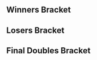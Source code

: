 {{DISPLAYTITLE: Arcamelee #2: Doubles Bracket}}
{{tabs static
|name1=Overview
|link1=Arcamelee/2
|name2=Singles Bracket
|link2=Arcamelee/2/Singles Bracket
|name3=Doubles Bracket
|link3=Arcamelee/2/Doubles Bracket
|This=3
}}
==Winners Bracket==
{{64DEDoublesWBracketA
<!-- ROUND 1 -->
|r1m1t1p1=Amsah |r1m1t1p1flag=nl
|r1m1t1p2=The Moon |r1m1t1p2flag=us |r1m1t1score={{win}}
|r1m1t2p1=Bye |r1m1t2p1flag=
|r1m1t2p2=Bye |r1m1t2p2flag= |r1m1t2score=
|r1m1win=1

|r1m2t1p1=Karhu |r1m2t1p1flag=gb
|r1m2t1p2=PatSheezy |r1m2t1p2flag=gb |r1m2t1score=2
|r1m2t2p1=Spartan Plume |r1m2t2p1flag=fr
|r1m2t2p2=Zombaw |r1m2t2p2flag=fr |r1m2t2score=1
|r1m2win=1

|r1m3t1p1=Nedved |r1m3t1p1flag=fr
|r1m3t1p2=Baron Brody |r1m3t1p2flag=at |r1m3t1score={{win}}
|r1m3t2p1=Bye |r1m3t2p1flag=
|r1m3t2p2=Bye |r1m3t2p2flag= |r1m3t2score=
|r1m3win=1

|r1m4t1p1=Jerem |r1m4t1p1flag=fr
|r1m4t1p2=Erwan |r1m4t1p2flag=fr |r1m4t1score={{win}}
|r1m4t2p1=Bye |r1m4t2p1flag=
|r1m4t2p2=Bye |r1m4t2p2flag= |r1m4t2score=
|r1m4win=1

|r1m5t1p1=JiM |r1m5t1p1flag=fr
|r1m5t1p2=MetalFox |r1m5t1p2flag=fr |r1m5t1score={{win}}
|r1m5t2p1=Bye |r1m5t2p1flag=
|r1m5t2p2=Bye |r1m5t2p2flag= |r1m5t2score=
|r1m5win=1

|r1m6t1p1=juno |r1m6t1p1flag=ca
|r1m6t1p2=Coni |r1m6t1p2flag=ch |r1m6t1score=2
|r1m6t2p1=Fred |r1m6t2p1flag=fr
|r1m6t2p2=KouiK |r1m6t2p2flag=fr |r1m6t2score=0
|r1m6win=1

|r1m7t1p1=Jah Ridin' |r1m7t1p1flag=ch
|r1m7t1p2=Alain |r1m7t1p2flag=ch |r1m7t1score={{win}}
|r1m7t2p1=Bye |r1m7t2p1flag=
|r1m7t2p2=Bye |r1m7t2p2flag= |r1m7t2score=
|r1m7win=1

|r1m8t1p1=Shloub |r1m8t1p1flag=fr
|r1m8t1p2=Poney |r1m8t1p2flag=ch |r1m8t1score={{win}}
|r1m8t2p1=Bye |r1m8t2p1flag=
|r1m8t2p2=Bye |r1m8t2p2flag= |r1m8t2score=
|r1m8win=1

|r1m9t1p1=Blaze |r1m9t1p1flag=de
|r1m9t1p2=Däumling |r1m9t1p2flag=de |r1m9t1score={{win}}
|r1m9t2p1=Bye |r1m9t2p1flag=
|r1m9t2p2=Bye |r1m9t2p2flag= |r1m9t2score=
|r1m9win=1

|r1m10t1p1=Ezan |r1m10t1p1flag=fr
|r1m10t1p2=Carrot |r1m10t1p2flag=fr |r1m10t1score=0
|r1m10t2p1=Tchang |r1m10t2p1flag=fr
|r1m10t2p2=Kafka |r1m10t2p2flag=us |r1m10t2score=2
|r1m10win=2

|r1m11t1p1=CC |r1m11t1p1flag=fr
|r1m11t1p2=LGuy |r1m11t1p2flag=fr |r1m11t1score={{win}}
|r1m11t2p1=Bye |r1m11t2p1flag=
|r1m11t2p2=Bye |r1m11t2p2flag= |r1m11t2score=
|r1m11win=1

|r1m12t1p1=Ramses III |r1m12t1p1flag=ch
|r1m12t1p2=Narvalhotep I |r1m12t1p2flag=ch |r1m12t1score={{win}}
|r1m12t2p1=Bye |r1m12t2p1flag=
|r1m12t2p2=Bye |r1m12t2p2flag= |r1m12t2score=
|r1m12win=1

|r1m13t1p1=Fauster |r1m13t1p1flag=fr
|r1m13t1p2=Mahie |r1m13t1p2flag=fr |r1m13t1score={{win}}
|r1m13t2p1=Bye |r1m13t2p1flag=
|r1m13t2p2=Bye |r1m13t2p2flag= |r1m13t2score=
|r1m13win=1

|r1m14t1p1=Badnight |r1m14t1p1flag=fr
|r1m14t1p2=Michiganplato |r1m14t1p2flag=fr |r1m14t1score=2
|r1m14t2p1=smack |r1m14t2p1flag=fr
|r1m14t2p2=Galtier |r1m14t2p2flag=fr |r1m14t2score=1
|r1m14win=1

|r1m15t1p1=Deathgazer |r1m15t1p1flag=gb
|r1m15t1p2=JMYL |r1m15t1p2flag=nl |r1m15t1score={{win}}
|r1m15t2p1=Bye |r1m15t2p1flag=
|r1m15t2p2=Bye |r1m15t2p2flag= |r1m15t2score=
|r1m15win=1

|r1m16t1p1=LuK (LFM) |r1m16t1p1flag=fr
|r1m16t1p2=Rondelle |r1m16t1p2flag=fr |r1m16t1score={{win}}
|r1m16t2p1=Bye |r1m16t2p1flag=
|r1m16t2p2=Bye |r1m16t2p2flag= |r1m16t2score=
|r1m16win=1

|r1m17t1p1=Djagof |r1m17t1p1flag=fr
|r1m17t1p2=Tekk |r1m17t1p2flag=fr |r1m17t1score={{win}}
|r1m17t2p1=Bye |r1m17t2p1flag=
|r1m17t2p2=Bye |r1m17t2p2flag= |r1m17t2score=
|r1m17win=1

|r1m18t1p1=XIII |r1m18t1p1flag=fr
|r1m18t1p2=Solo |r1m18t1p2flag=fr |r1m18t1score=1
|r1m18t2p1=Rilo |r1m18t2p1flag=fr
|r1m18t2p2=Jugo |r1m18t2p2flag=fr |r1m18t2score=2
|r1m18win=2

|r1m19t1p1=Hercules |r1m19t1p1flag=fr
|r1m19t1p2=Sosuk |r1m19t1p2flag=fr |r1m19t1score={{win}}
|r1m19t2p1=Bye |r1m19t2p1flag=
|r1m19t2p2=Bye |r1m19t2p2flag= |r1m19t2score=
|r1m19win=1

|r1m20t1p1=Bobi |r1m20t1p1flag=fr
|r1m20t1p2=Dady |r1m20t1p2flag=fr |r1m20t1score={{win}}
|r1m20t2p1=Bye |r1m20t2p1flag=
|r1m20t2p2=Bye |r1m20t2p2flag= |r1m20t2score=
|r1m20win=1

|r1m21t1p1=Aephage |r1m21t1p1flag=fr
|r1m21t1p2=beLia |r1m21t1p2flag=fr |r1m21t1score={{win}}
|r1m21t2p1=Bye |r1m21t2p1flag=
|r1m21t2p2=Bye |r1m21t2p2flag= |r1m21t2score=
|r1m21win=1

|r1m22t1p1=kirbyvert |r1m22t1p1flag=fr
|r1m22t1p2=Ishka |r1m22t1p2flag=fr |r1m22t1score=2
|r1m22t2p1=scaevola |r1m22t2p1flag=fr
|r1m22t2p2=Jana |r1m22t2p2flag=fr |r1m22t2score=0
|r1m22win=1

|r1m23t1p1=Liax |r1m23t1p1flag=es
|r1m23t1p2=SchlimmShady |r1m23t1p2flag=de |r1m23t1score={{win}}
|r1m23t2p1=Bye |r1m23t2p1flag=
|r1m23t2p2=Bye |r1m23t2p2flag= |r1m23t2score=
|r1m23win=1

|r1m24t1p1=Luigi |r1m24t1p1flag=fr
|r1m24t1p2=Arte |r1m24t1p2flag=fr |r1m24t1score={{win}}
|r1m24t2p1=Bye |r1m24t2p1flag=
|r1m24t2p2=Bye |r1m24t2p2flag= |r1m24t2score=
|r1m24win=1

|r1m25t1p1=R23 |r1m25t1p1flag=gb
|r1m25t1p2=Vanity Angel |r1m25t1p2flag=gb |r1m25t1score={{win}}
|r1m25t2p1=Bye |r1m25t2p1flag=
|r1m25t2p2=Bye |r1m25t2p2flag= |r1m25t2score=
|r1m25win=1

|r1m26t1p1=Gurk |r1m26t1p1flag=fr
|r1m26t1p2=PaF |r1m26t1p2flag=fr |r1m26t1score=2
|r1m26t2p1=Vinz |r1m26t2p1flag=fr
|r1m26t2p2=Bétamèche |r1m26t2p2flag=fr |r1m26t2score=1
|r1m26win=1

|r1m27t1p1=Meljin |r1m27t1p1flag=fr
|r1m27t1p2=chaos6 |r1m27t1p2flag=fr |r1m27t1score={{win}}
|r1m27t2p1=Bye |r1m27t2p1flag=
|r1m27t2p2=Bye |r1m27t2p2flag= |r1m27t2score=
|r1m27win=1

|r1m28t1p1=yogui |r1m28t1p1flag=fr
|r1m28t1p2=Link69 |r1m28t1p2flag=cn |r1m28t1score={{win}}
|r1m28t2p1=Bye |r1m28t2p1flag=
|r1m28t2p2=Bye |r1m28t2p2flag= |r1m28t2score=
|r1m28win=1

|r1m29t1p1=Xardov |r1m29t1p1flag=es
|r1m29t1p2=Overtriforce |r1m29t1p2flag=es |r1m29t1score={{win}}
|r1m29t2p1=Bye |r1m29t2p1flag=
|r1m29t2p2=Bye |r1m29t2p2flag= |r1m29t2score=
|r1m29win=1

|r1m30t1p1=Dangoon |r1m30t1p1flag=fr
|r1m30t1p2=Oyeah |r1m30t1p2flag=fr |r1m30t1score=2
|r1m30t2p1=NuclearLunch |r1m30t2p1flag=fr
|r1m30t2p2=Deal With It Peaches |r1m30t2p2flag=fr |r1m30t2score=0
|r1m30win=1

|r1m31t1p1=Etril |r1m31t1p1flag=fr
|r1m31t1p2=Kid Candi |r1m31t1p2flag=fr |r1m31t1score={{win}}
|r1m31t2p1=Bye |r1m31t2p1flag=
|r1m31t2p2=Bye |r1m31t2p2flag= |r1m31t2score=
|r1m31win=1

|r1m32t1p1=Kelasius |r1m32t1p1flag=fr
|r1m32t1p2=Datto |r1m32t1p2flag=fr |r1m32t1score={{win}}
|r1m32t2p1=Bye |r1m32t2p1flag=
|r1m32t2p2=Bye |r1m32t2p2flag= |r1m32t2score=
|r1m32win=1

<!-- ROUND 2 -->
|r2m1t1p1=Amsah |r2m1t1p1flag=nl
|r2m1t1p2=The Moon |r2m1t1p2flag=us |r2m1t1score=2
|r2m1t2p1=Karhu |r2m1t2p1flag=gb
|r2m1t2p2=PatSheezy |r2m1t2p2flag=gb |r2m1t2score=0
|r2m1win=1

|r2m2t1p1=Nedved |r2m2t1p1flag=fr
|r2m2t1p2=Baron Brody |r2m2t1p2flag=at |r2m2t1score=1
|r2m2t2p1=Jerem |r2m2t2p1flag=fr
|r2m2t2p2=Erwan |r2m2t2p2flag=fr |r2m2t2score=2
|r2m2win=2

|r2m3t1p1=JiM |r2m3t1p1flag=fr
|r2m3t1p2=MetalFox |r2m3t1p2flag=fr |r2m3t1score=2
|r2m3t2p1=juno |r2m3t2p1flag=ca
|r2m3t2p2=Coni |r2m3t2p2flag=ch |r2m3t2score=0
|r2m3win=1

|r2m4t1p1=Jah Ridin' |r2m4t1p1flag=ch
|r2m4t1p2=Alain |r2m4t1p2flag=ch |r2m4t1score=2
|r2m4t2p1=Shloub |r2m4t2p1flag=fr
|r2m4t2p2=Poney |r2m4t2p2flag=ch |r2m4t2score=1
|r2m4win=1

|r2m5t1p1=Blaze |r2m5t1p1flag=de
|r2m5t1p2=Däumling |r2m5t1p2flag=de |r2m5t1score=2
|r2m5t2p1=Tchang |r2m5t2p1flag=fr
|r2m5t2p2=Kafka |r2m5t2p2flag=us |r2m5t2score=0
|r2m5win=1

|r2m6t1p1=CC |r2m6t1p1flag=fr
|r2m6t1p2=LGuy |r2m6t1p2flag=fr |r2m6t1score=2
|r2m6t2p1=Ramses III |r2m6t2p1flag=ch
|r2m6t2p2=Narvalhotep I |r2m6t2p2flag=ch |r2m6t2score=0
|r2m6win=1

|r2m7t1p1=Fauster |r2m7t1p1flag=fr
|r2m7t1p2=Mahie |r2m7t1p2flag=fr |r2m7t1score=2
|r2m7t2p1=Badnight |r2m7t2p1flag=fr
|r2m7t2p2=Michiganplato |r2m7t2p2flag=fr |r2m7t2score=0
|r2m7win=1

|r2m8t1p1=Deathgazer |r2m8t1p1flag=gb
|r2m8t1p2=JMYL |r2m8t1p2flag=nl |r2m8t1score=2
|r2m8t2p1=LuK (LFM) |r2m8t2p1flag=fr
|r2m8t2p2=Rondelle |r2m8t2p2flag=fr |r2m8t2score=1
|r2m8win=1

|r2m9t1p1=Djagof |r2m9t1p1flag=fr
|r2m9t1p2=Tekk |r2m9t1p2flag=fr |r2m9t1score=2
|r2m9t2p1=Rilo |r2m9t2p1flag=fr
|r2m9t2p2=Jugo |r2m9t2p2flag=fr |r2m9t2score=0
|r2m9win=1

|r2m10t1p1=Hercules |r2m10t1p1flag=fr
|r2m10t1p2=Sosuk |r2m10t1p2flag=fr |r2m10t1score=2
|r2m10t2p1=Bobi |r2m10t2p1flag=fr
|r2m10t2p2=Dady |r2m10t2p2flag=fr |r2m10t2score=1
|r2m10win=1

|r2m11t1p1=Aephage |r2m11t1p1flag=fr
|r2m11t1p2=beLia |r2m11t1p2flag=fr |r2m11t1score=2
|r2m11t2p1=kirbyvert |r2m11t2p1flag=fr
|r2m11t2p2=Ishka |r2m11t2p2flag=fr |r2m11t2score=0
|r2m11win=1

|r2m12t1p1=Liax |r2m12t1p1flag=es
|r2m12t1p2=SchlimmShady |r2m12t1p2flag=de |r2m12t1score=2
|r2m12t2p1=Luigi |r2m12t2p1flag=fr
|r2m12t2p2=Arte |r2m12t2p2flag=fr |r2m12t2score=0
|r2m12win=1

|r2m13t1p1=R23 |r2m13t1p1flag=gb
|r2m13t1p2=Vanity Angel |r2m13t1p2flag=gb |r2m13t1score=2
|r2m13t2p1=Gurk |r2m13t2p1flag=fr
|r2m13t2p2=PaF |r2m13t2p2flag=fr |r2m13t2score=0
|r2m13win=1

|r2m14t1p1=Meljin |r2m14t1p1flag=fr
|r2m14t1p2=chaos6 |r2m14t1p2flag=fr |r2m14t1score=0
|r2m14t2p1=yogui |r2m14t2p1flag=fr
|r2m14t2p2=Link69 |r2m14t2p2flag=cn |r2m14t2score=2
|r2m14win=2

|r2m15t1p1=Xardov |r2m15t1p1flag=es
|r2m15t1p2=Overtriforce |r2m15t1p2flag=es |r2m15t1score=2
|r2m15t2p1=Dangoon |r2m15t2p1flag=fr
|r2m15t2p2=Oyeah |r2m15t2p2flag=fr |r2m15t2score=0
|r2m15win=1

|r2m16t1p1=Etril |r2m16t1p1flag=fr
|r2m16t1p2=Kid Candi |r2m16t1p2flag=fr |r2m16t1score=2
|r2m16t2p1=Kelasius |r2m16t2p1flag=fr
|r2m16t2p2=Datto |r2m16t2p2flag=fr |r2m16t2score=0
|r2m16win=1

<!-- ROUND 3 -->
|r3m1t1p1=Amsah |r3m1t1p1flag=nl
|r3m1t1p2=The Moon |r3m1t1p2flag=us |r3m1t1score=2
|r3m1t2p1=Jerem |r3m1t2p1flag=fr
|r3m1t2p2=Erwan |r3m1t2p2flag=fr |r3m1t2score=0
|r3m1win=1

|r3m2t1p1=JiM |r3m2t1p1flag=fr
|r3m2t1p2=MetalFox |r3m2t1p2flag=fr |r3m2t1score=0
|r3m2t2p1=Jah Ridin' |r3m2t2p1flag=ch
|r3m2t2p2=Alain |r3m2t2p2flag=ch |r3m2t2score=2
|r3m2win=2


|r3m3t1p1=Blaze |r3m3t1p1flag=de
|r3m3t1p2=Däumling |r3m3t1p2flag=de |r3m3t1score=2
|r3m3t2p1=CC |r3m3t2p1flag=fr
|r3m3t2p2=LGuy |r3m3t2p2flag=fr |r3m3t2score=0
|r3m3win=1

|r3m4t1p1=Fauster |r3m4t1p1flag=fr
|r3m4t1p2=Mahie |r3m4t1p2flag=fr |r3m4t1score=2
|r3m4t2p1=Deathgazer |r3m4t2p1flag=gb
|r3m4t2p2=JMYL |r3m4t2p2flag=nl |r3m4t2score=0
|r3m4win=1

|r3m5t1p1=Djagof |r3m5t1p1flag=fr
|r3m5t1p2=Tekk |r3m5t1p2flag=fr |r3m5t1score=2
|r3m5t2p1=Hercules |r3m5t2p1flag=fr
|r3m5t2p2=Sosuk |r3m5t2p2flag=fr |r3m5t2score=0
|r3m5win=1

|r3m6t1p1=Aephage |r3m6t1p1flag=fr
|r3m6t1p2=beLia |r3m6t1p2flag=fr |r3m6t1score=2
|r3m6t2p1=Liax |r3m6t2p1flag=es
|r3m6t2p2=SchlimmShady |r3m6t2p2flag=de |r3m6t2score=0
|r3m6win=1

|r3m7t1p1=R23 |r3m7t1p1flag=gb
|r3m7t1p2=Vanity Angel |r3m7t1p2flag=gb |r3m7t1score=2
|r3m7t2p1=yogui |r3m7t2p1flag=fr
|r3m7t2p2=Link69 |r3m7t2p2flag=cn |r3m7t2score=0
|r3m7win=1

|r3m8t1p1=Xardov |r3m8t1p1flag=es
|r3m8t1p2=Overtriforce |r3m8t1p2flag=es |r3m8t1score=2
|r3m8t2p1=Etril |r3m8t2p1flag=fr
|r3m8t2p2=Kid Candi |r3m8t2p2flag=fr |r3m8t2score=1
|r3m8win=1

<!-- ROUND 4 -->
|r4m1t1p1=Amsah |r4m1t1p1flag=nl
|r4m1t1p2=The Moon |r4m1t1p2flag=us |r4m1t1score=2
|r4m1t2p1=Jah Ridin' |r4m1t2p1flag=ch
|r4m1t2p2=Alain |r4m1t2p2flag=ch |r4m1t2score=0
|r4m1win=1

|r4m2t1p1=Blaze |r4m2t1p1flag=de
|r4m2t1p2=Däumling |r4m2t1p2flag=de |r4m2t1score=2
|r4m2t2p1=Fauster |r4m2t2p1flag=fr
|r4m2t2p2=Mahie |r4m2t2p2flag=fr |r4m2t2score=0
|r4m2win=1

|r4m3t1p1=Djagof |r4m3t1p1flag=fr
|r4m3t1p2=Tekk |r4m3t1p2flag=fr |r4m3t1score=2
|r4m3t2p1=Aephage |r4m3t2p1flag=fr
|r4m3t2p2=beLia |r4m3t2p2flag=fr |r4m3t2score=0
|r4m3win=1

|r4m4t1p1=R23 |r4m4t1p1flag=gb
|r4m4t1p2=Vanity Angel |r4m4t1p2flag=gb |r4m4t1score=2
|r4m4t2p1=Xardov |r4m4t2p1flag=es
|r4m4t2p2=Overtriforce |r4m4t2p2flag=es |r4m4t2score=0
|r4m4win=1

<!-- ROUND 5 -->
|r5m1t1p1=Amsah |r5m1t1p1flag=nl
|r5m1t1p2=The Moon |r5m1t1p2flag=us |r5m1t1score=3
|r5m1t2p1=Blaze |r5m1t2p1flag=de
|r5m1t2p2=Däumling |r5m1t2p2flag=de |r5m1t2score=2
|r5m1win=1

|r5m2t1p1=Djagof |r5m2t1p1flag=fr
|r5m2t1p2=Tekk |r5m2t1p2flag=fr |r5m2t1score=1
|r5m2t2p1=R23 |r5m2t2p1flag=gb
|r5m2t2p2=Vanity Angel |r5m2t2p2flag=gb |r5m2t2score=3
|r5m2win=2
}}
==Losers Bracket==
{{48DEDoublesLBracketA
<!-- ROUND 1 -->
|l1m1t1p1=Kelasius |l1m1t1p1flag=fr
|l1m1t1p2=Datto |l1m1t1p2flag=fr |l1m1t1score=2
|l1m1t2p1=Spartan Plume |l1m1t2p1flag=fr
|l1m1t2p2=Zombaw |l1m1t2p2flag=fr |l1m1t2score=0
|l1m1win=1

|l1m2t1p1=Dangoon |l1m2t1p1flag=fr
|l1m2t1p2=Oyeah |l1m2t1p2flag=fr |l1m2t1score={{win}}
|l1m2t2p1=Bye |l1m2t2p1flag=
|l1m2t2p2=Bye |l1m2t2p2flag= |l1m2t2score=
|l1m2win=1

|l1m3t1p1=Meljin |l1m3t1p1flag=fr
|l1m3t1p2=chaos6 |l1m3t1p2flag=fr |l1m3t1score=2
|l1m3t2p1=Fred |l1m3t2p1flag=fr
|l1m3t2p2=KouiK |l1m3t2p2flag=fr |l1m3t2score=0
|l1m3win=1

|l1m4t1p1=Gurk |l1m4t1p1flag=fr
|l1m4t1p2=PaF |l1m4t1p2flag=fr |l1m4t1score={{win}}
|l1m4t2p1=Bye |l1m4t2p1flag=
|l1m4t2p2=Bye |l1m4t2p2flag= |l1m4t2score=
|l1m4win=1

|l1m5t1p1=Luigi |l1m5t1p1flag=fr
|l1m5t1p2=Arte |l1m5t1p2flag=fr |l1m5t1score=2
|l1m5t2p1=Ezan |l1m5t2p1flag=fr
|l1m5t2p2=Carrot |l1m5t2p2flag=fr |l1m5t2score=1
|l1m5win=1

|l1m6t1p1=kirbyvert |l1m6t1p1flag=fr
|l1m6t1p2=Ishka |l1m6t1p2flag=fr |l1m6t1score={{win}}
|l1m6t2p1=Bye |l1m6t2p1flag=
|l1m6t2p2=Bye |l1m6t2p2flag= |l1m6t2score=
|l1m6win=1

|l1m7t1p1=Bobi |l1m7t1p1flag=fr
|l1m7t1p2=Dady |l1m7t1p2flag=fr |l1m7t1score=2
|l1m7t2p1=smack |l1m7t2p1flag=fr
|l1m7t2p2=Galtier |l1m7t2p2flag=fr |l1m7t2score=0
|l1m7win=1

|l1m8t1p1=Rilo |l1m8t1p1flag=fr
|l1m8t1p2=Jugo |l1m8t1p2flag=fr |l1m8t1score={{win}}
|l1m8t2p1=Bye |l1m8t2p1flag=
|l1m8t2p2=Bye |l1m8t2p2flag= |l1m8t2score=
|l1m8win=1

|l1m9t1p1=LuK (LFM) |l1m9t1p1flag=fr
|l1m9t1p2=Rondelle |l1m9t1p2flag=fr |l1m9t1score=2
|l1m9t2p1=XIII |l1m9t2p1flag=fr
|l1m9t2p2=Solo |l1m9t2p2flag=fr |l1m9t2score=1
|l1m9win=1

|l1m10t1p1=Badnight |l1m10t1p1flag=fr
|l1m10t1p2=Michiganplato |l1m10t1p2flag=fr |l1m10t1score={{win}}
|l1m10t2p1=Bye |l1m10t2p1flag=
|l1m10t2p2=Bye |l1m10t2p2flag= |l1m10t2score=
|l1m10win=1

|l1m11t1p1=Ramses III |l1m11t1p1flag=ch
|l1m11t1p2=Narvalhotep I |l1m11t1p2flag=ch |l1m11t1score=2
|l1m11t2p1=scaevola |l1m11t2p1flag=fr
|l1m11t2p2=Jana |l1m11t2p2flag=fr |l1m11t2score=0
|l1m11win=1

|l1m12t1p1=Tchang |l1m12t1p1flag=fr
|l1m12t1p2=Kafka |l1m12t1p2flag=us |l1m12t1score={{win}}
|l1m12t2p1=Bye |l1m12t2p1flag=
|l1m12t2p2=Bye |l1m12t2p2flag= |l1m12t2score=
|l1m12win=1

|l1m13t1p1=Shloub |l1m13t1p1flag=fr
|l1m13t1p2=Poney |l1m13t1p2flag=ch |l1m13t1score=2
|l1m13t2p1=Vinz |l1m13t2p1flag=fr
|l1m13t2p2=Bétamèche |l1m13t2p2flag=fr |l1m13t2score=0
|l1m13win=1

|l1m14t1p1=juno |l1m14t1p1flag=ca
|l1m14t1p2=Coni |l1m14t1p2flag=ch |l1m14t1score={{win}}
|l1m14t2p1=Bye |l1m14t2p1flag=
|l1m14t2p2=Bye |l1m14t2p2flag= |l1m14t2score=
|l1m14win=1

|l1m15t1p1=Nedved |l1m15t1p1flag=fr
|l1m15t1p2=Baron Brody |l1m15t1p2flag=at |l1m15t1score=2
|l1m15t2p1=NuclearLunch |l1m15t2p1flag=fr
|l1m15t2p2=Deal With It Peaches |l1m15t2p2flag=fr |l1m15t2score=0
|l1m15win=1

|l1m16t1p1=Karhu |l1m16t1p1flag=gb
|l1m16t1p2=PatSheezy |l1m16t1p2flag=gb |l1m16t1score={{win}}
|l1m16t2p1=Bye |l1m16t2p1flag=
|l1m16t2p2=Bye |l1m16t2p2flag= |l1m16t2score=
|l1m16win=1

<!-- ROUND 2 -->
|l2m1t1p1=Kelasius |l2m1t1p1flag=fr
|l2m1t1p2=Datto |l2m1t1p2flag=fr |l2m1t1score=2
|l2m1t2p1=Dangoon |l2m1t2p1flag=fr
|l2m1t2p2=Oyeah |l2m1t2p2flag=fr |l2m1t2score=1
|l2m1win=1

|l2m2t1p1=Meljin |l2m2t1p1flag=fr
|l2m2t1p2=chaos6 |l2m2t1p2flag=fr |l2m2t1score=2
|l2m2t2p1=Gurk |l2m2t2p1flag=fr
|l2m2t2p2=PaF |l2m2t2p2flag=fr |l2m2t2score=1
|l2m2win=1

|l2m3t1p1=Luigi |l2m3t1p1flag=fr
|l2m3t1p2=Arte |l2m3t1p2flag=fr |l2m3t1score=0
|l2m3t2p1=kirbyvert |l2m3t2p1flag=fr
|l2m3t2p2=Ishka |l2m3t2p2flag=fr |l2m3t2score=2
|l2m3win=2

|l2m4t1p1=Bobi |l2m4t1p1flag=fr
|l2m4t1p2=Dady |l2m4t1p2flag=fr |l2m4t1score=2
|l2m4t2p1=Rilo |l2m4t2p1flag=fr
|l2m4t2p2=Jugo |l2m4t2p2flag=fr |l2m4t2score=1
|l2m4win=1

|l2m5t1p1=LuK (LFM) |l2m5t1p1flag=fr
|l2m5t1p2=Rondelle |l2m5t1p2flag=fr |l2m5t1score=1
|l2m5t2p1=Badnight |l2m5t2p1flag=fr
|l2m5t2p2=Michiganplato |l2m5t2p2flag=fr |l2m5t2score=2
|l2m5win=2

|l2m6t1p1=Ramses III |l2m6t1p1flag=ch
|l2m6t1p2=Narvalhotep I |l2m6t1p2flag=ch |l2m6t1score=1
|l2m6t2p1=Tchang |l2m6t2p1flag=fr
|l2m6t2p2=Kafka |l2m6t2p2flag=us |l2m6t2score=2
|l2m6win=2

|l2m7t1p1=Shloub |l2m7t1p1flag=fr
|l2m7t1p2=Poney |l2m7t1p2flag=ch |l2m7t1score=2
|l2m7t2p1=juno |l2m7t2p1flag=ca
|l2m7t2p2=Coni |l2m7t2p2flag=ch |l2m7t2score=0
|l2m7win=1

|l2m8t1p1=Nedved |l2m8t1p1flag=fr
|l2m8t1p2=Baron Brody |l2m8t1p2flag=at |l2m8t1score=2
|l2m8t2p1=Karhu |l2m8t2p1flag=gb
|l2m8t2p2=PatSheezy |l2m8t2p2flag=gb |l2m8t2score=0
|l2m8win=1

<!-- ROUND 3 -->
|l3m1t1p1=Deathgazer |l3m1t1p1flag=gb
|l3m1t1p2=JMYL |l3m1t1p2flag=nl |l3m1t1score=2
|l3m1t2p1=Kelasius |l3m1t2p1flag=fr
|l3m1t2p2=Datto |l3m1t2p2flag=fr |l3m1t2score=0
|l3m1win=1

|l3m2t1p1=CC |l3m2t1p1flag=fr
|l3m2t1p2=LGuy |l3m2t1p2flag=fr |l3m2t1score=2
|l3m2t2p1=Meljin |l3m2t2p1flag=fr
|l3m2t2p2=chaos6 |l3m2t2p2flag=fr |l3m2t2score=0
|l3m2win=1

|l3m3t1p1=JiM |l3m3t1p1flag=fr
|l3m3t1p2=MetalFox |l3m3t1p2flag=fr |l3m3t1score=2
|l3m3t2p1=kirbyvert |l3m3t2p1flag=fr
|l3m3t2p2=Ishka |l3m3t2p2flag=fr |l3m3t2score=0
|l3m3win=1

|l3m4t1p1=Jerem |l3m4t1p1flag=fr
|l3m4t1p2=Erwan |l3m4t1p2flag=fr |l3m4t1score=2
|l3m4t2p1=Bobi |l3m4t2p1flag=fr
|l3m4t2p2=Dady |l3m4t2p2flag=fr |l3m4t2score=0
|l3m4win=1

|l3m5t1p1=Etril |l3m5t1p1flag=fr
|l3m5t1p2=Kid Candi |l3m5t1p2flag=fr |l3m5t1score=2
|l3m5t2p1=Badnight |l3m5t2p1flag=fr
|l3m5t2p2=Michiganplato |l3m5t2p2flag=fr |l3m5t2score=0
|l3m5win=1

|l3m6t1p1=yogui |l3m6t1p1flag=fr
|l3m6t1p2=Link69 |l3m6t1p2flag=cn |l3m6t1score=2
|l3m6t2p1=Tchang |l3m6t2p1flag=fr
|l3m6t2p2=Kafka |l3m6t2p2flag=us |l3m6t2score=0
|l3m6win=1

|l3m7t1p1=Liax |l3m7t1p1flag=es
|l3m7t1p2=SchlimmShady |l3m7t1p2flag=de |l3m7t1score=2
|l3m7t2p1=Shloub |l3m7t2p1flag=fr
|l3m7t2p2=Poney |l3m7t2p2flag=ch |l3m7t2score=0
|l3m7win=1

|l3m8t1p1=Hercules |l3m8t1p1flag=fr
|l3m8t1p2=Sosuk |l3m8t1p2flag=fr |l3m8t1score=2
|l3m8t2p1=Nedved |l3m8t2p1flag=fr
|l3m8t2p2=Baron Brody |l3m8t2p2flag=at |l3m8t2score=0
|l3m8win=1

<!-- ROUND 4 -->
|l4m1t1p1=Deathgazer |l4m1t1p1flag=gb
|l4m1t1p2=JMYL |l4m1t1p2flag=nl |l4m1t1score=2
|l4m1t2p1=CC |l4m1t2p1flag=fr
|l4m1t2p2=LGuy |l4m1t2p2flag=fr |l4m1t2score=1
|l4m1win=1

|l4m2t1p1=JiM |l4m2t1p1flag=fr
|l4m2t1p2=MetalFox |l4m2t1p2flag=fr |l4m2t1score=2
|l4m2t2p1=Jerem |l4m2t2p1flag=fr
|l4m2t2p2=Erwan |l4m2t2p2flag=fr |l4m2t2score=0
|l4m2win=1

|l4m3t1p1=Etril |l4m3t1p1flag=fr
|l4m3t1p2=Kid Candi |l4m3t1p2flag=fr |l4m3t1score=2
|l4m3t2p1=yogui |l4m3t2p1flag=fr
|l4m3t2p2=Link69 |l4m3t2p2flag=cn |l4m3t2score=0
|l4m3win=1

|l4m4t1p1=Liax |l4m4t1p1flag=es
|l4m4t1p2=SchlimmShady |l4m4t1p2flag=de |l4m4t1score=2
|l4m4t2p1=Hercules |l4m4t2p1flag=fr
|l4m4t2p2=Sosuk |l4m4t2p2flag=fr |l4m4t2score=0
|l4m4win=1

<!-- ROUND 5 -->
|l5m1t1p1=Aephage |l5m1t1p1flag=fr
|l5m1t1p2=beLia |l5m1t1p2flag=fr |l5m1t1score=2
|l5m1t2p1=Deathgazer |l5m1t2p1flag=gb
|l5m1t2p2=JMYL |l5m1t2p2flag=nl |l5m1t2score=1
|l5m1win=1

|l5m2t1p1=Xardov |l5m2t1p1flag=es
|l5m2t1p2=Overtriforce |l5m2t1p2flag=es |l5m2t1score=2
|l5m2t2p1=JiM |l5m2t2p1flag=fr
|l5m2t2p2=MetalFox |l5m2t2p2flag=fr |l5m2t2score=0
|l5m2win=1

|l5m3t1p1=Jah Ridin' |l5m3t1p1flag=ch
|l5m3t1p2=Alain |l5m3t1p2flag=ch |l5m3t1score=0
|l5m3t2p1=Etril |l5m3t2p1flag=fr
|l5m3t2p2=Kid Candi |l5m3t2p2flag=fr |l5m3t2score=2
|l5m3win=2

|l5m4t1p1=Fauster |l5m4t1p1flag=fr
|l5m4t1p2=Mahie |l5m4t1p2flag=fr |l5m4t1score=2
|l5m4t2p1=Liax |l5m4t2p1flag=es
|l5m4t2p2=SchlimmShady |l5m4t2p2flag=de |l5m4t2score=0
|l5m4win=1

<!-- ROUND 6 -->
|l6m1t1p1=Aephage |l6m1t1p1flag=fr
|l6m1t1p2=beLia |l6m1t1p2flag=fr |l6m1t1score=3
|l6m1t2p1=Xardov |l6m1t2p1flag=es
|l6m1t2p2=Overtriforce |l6m1t2p2flag=es |l6m1t2score=1
|l6m1win=1

|l6m2t1p1=Etril |l6m2t1p1flag=fr
|l6m2t1p2=Kid Candi |l6m2t1p2flag=fr |l6m2t1score=0
|l6m2t2p1=Fauster |l6m2t2p1flag=fr
|l6m2t2p2=Mahie |l6m2t2p2flag=fr |l6m2t2score=3
|l6m2win=2

<!-- ROUND 7 -->
|l7m1t1p1=Blaze |l7m1t1p1flag=de
|l7m1t1p2=Däumling |l7m1t1p2flag=de |l7m1t1score=3
|l7m1t2p1=Aephage |l7m1t2p1flag=fr
|l7m1t2p2=beLia |l7m1t2p2flag=fr |l7m1t2score=1
|l7m1win=1

|l7m2t1p1=Djagof |l7m2t1p1flag=fr
|l7m2t1p2=Tekk |l7m2t1p2flag=fr |l7m2t1score=3
|l7m2t2p1=Fauster |l7m2t2p1flag=fr
|l7m2t2p2=Mahie |l7m2t2p2flag=fr |l7m2t2score=0
|l7m2win=1
}}
<onlyinclude>
==Final Doubles Bracket==
{{DEFinalDoublesBracket
<!-- FROM WINNERS -->
|r1m1t1p1=Amsah |r1m1t1p1flag=nl
|r1m1t1p2=The Moon |r1m1t1p2flag=us |r1m1t1score=3
|r1m1t2p1=R23 |r1m1t2p1flag=gb
|r1m1t2p2=Vanity Angel |r1m1t2p2flag=gb |r1m1t2score=1
|r1m1win=1

<!-- FROM LOSERS -->
|l1m1t1p1=Blaze |l1m1t1p1flag=de
|l1m1t1p2=Däumling |l1m1t1p2flag=de |l1m1t1score=3
|l1m1t2p1=Djagof |l1m1t2p1flag=fr
|l1m1t2p2=Tekk |l1m1t2p2flag=fr |l1m1t2score=1
|l1m1win=1

<!-- LOSERS FINALS -->
|r2m1t1p1=R23 |r2m1t1p1flag=gb
|r2m1t1p2=Vanity Angel |r2m1t1p2flag=gb |r2m1t1score=3
|r2m1t2p1=Blaze |r2m1t2p1flag=de
|r2m1t2p2=Däumling |r2m1t2p2flag=de |r2m1t2score=2
|r2m1win=1

<!-- GRAND FINALS -->
|r3m1t1p1=Amsah |r3m1t1p1flag=nl
|r3m1t1p2=The Moon |r3m1t1p2flag=us |r3m1t1score=3
|r3m1t2p1=R23 |r3m1t2p1flag=gb
|r3m1t2p2=Vanity Angel |r3m1t2p2flag=gb |r3m1t2score=0
|r3m1win=1
}}
</onlyinclude>
